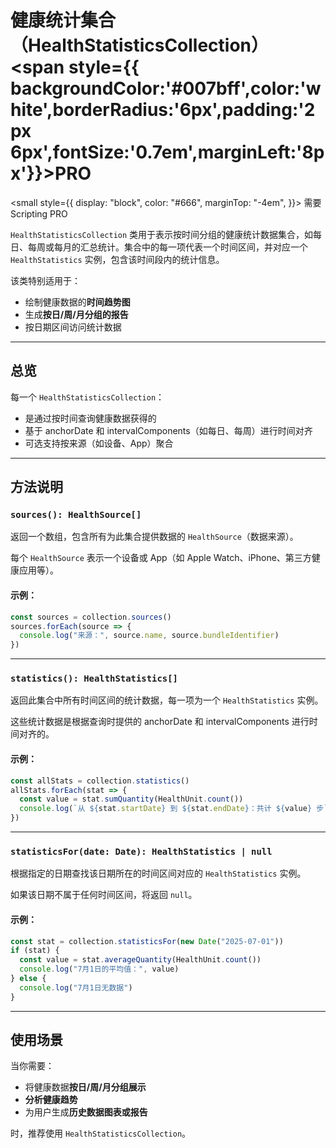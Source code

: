 # 健康统计集合（HealthStatisticsCollection） <span style={{ backgroundColor:'#007bff',color:'white',borderRadius:'6px',padding:'2px 6px',fontSize:'0.7em',marginLeft:'8px'}}>PRO</span>

<small
  style={{
    display: "block",
    color: "#666",
    marginTop: "-4em",
  }}>
  需要 Scripting PRO
</small>

`HealthStatisticsCollection` 类用于表示按时间分组的健康统计数据集合，如每日、每周或每月的汇总统计。集合中的每一项代表一个时间区间，并对应一个 `HealthStatistics` 实例，包含该时间段内的统计信息。

该类特别适用于：

* 绘制健康数据的**时间趋势图**
* 生成**按日/周/月分组的报告**
* 按日期区间访问统计数据

---

## 总览

每一个 `HealthStatisticsCollection`：

* 是通过按时间查询健康数据获得的
* 基于 anchorDate 和 intervalComponents（如每日、每周）进行时间对齐
* 可选支持按来源（如设备、App）聚合

---

## 方法说明

### `sources(): HealthSource[]`

返回一个数组，包含所有为此集合提供数据的 `HealthSource`（数据来源）。

每个 `HealthSource` 表示一个设备或 App（如 Apple Watch、iPhone、第三方健康应用等）。

#### 示例：

```ts
const sources = collection.sources()
sources.forEach(source => {
  console.log("来源：", source.name, source.bundleIdentifier)
})
```

---

### `statistics(): HealthStatistics[]`

返回此集合中所有时间区间的统计数据，每一项为一个 `HealthStatistics` 实例。

这些统计数据是根据查询时提供的 anchorDate 和 intervalComponents 进行时间对齐的。

#### 示例：

```ts
const allStats = collection.statistics()
allStats.forEach(stat => {
  const value = stat.sumQuantity(HealthUnit.count())
  console.log(`从 ${stat.startDate} 到 ${stat.endDate}：共计 ${value} 步`)
})
```

---

### `statisticsFor(date: Date): HealthStatistics | null`

根据指定的日期查找该日期所在的时间区间对应的 `HealthStatistics` 实例。

如果该日期不属于任何时间区间，将返回 `null`。

#### 示例：

```ts
const stat = collection.statisticsFor(new Date("2025-07-01"))
if (stat) {
  const value = stat.averageQuantity(HealthUnit.count())
  console.log("7月1日的平均值：", value)
} else {
  console.log("7月1日无数据")
}
```

---

## 使用场景

当你需要：

* 将健康数据**按日/周/月分组展示**
* **分析健康趋势**
* 为用户生成**历史数据图表或报告**

时，推荐使用 `HealthStatisticsCollection`。
